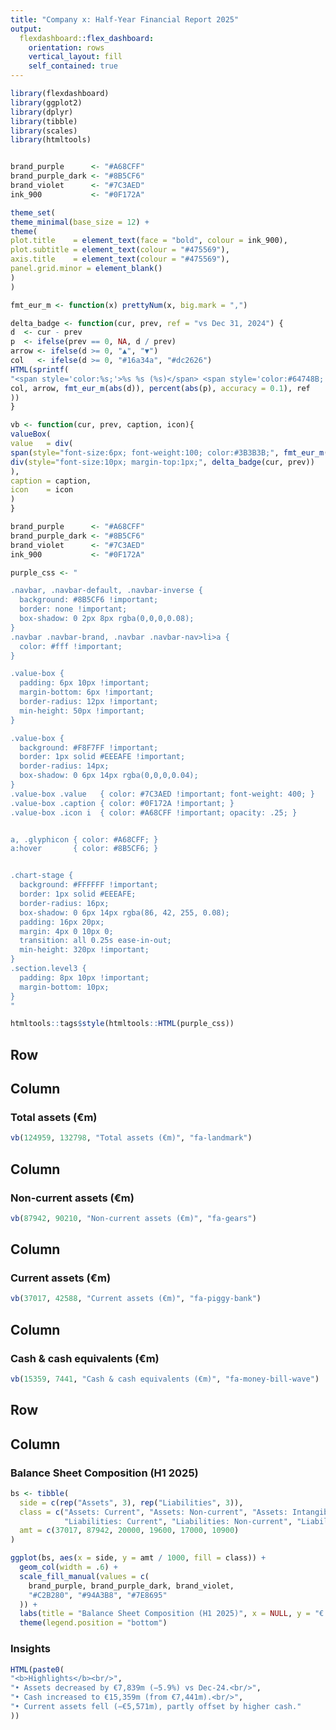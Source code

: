 ```yaml
---
title: "Company x: Half-Year Financial Report 2025"
output:
  flexdashboard::flex_dashboard:
    orientation: rows
    vertical_layout: fill
    self_contained: true
---
```


```r
library(flexdashboard)
library(ggplot2)
library(dplyr)
library(tibble)
library(scales)
library(htmltools)


brand_purple      <- "#A68CFF"
brand_purple_dark <- "#8B5CF6"
brand_violet      <- "#7C3AED"
ink_900           <- "#0F172A"

theme_set(
theme_minimal(base_size = 12) +
theme(
plot.title    = element_text(face = "bold", colour = ink_900),
plot.subtitle = element_text(colour = "#475569"),
axis.title    = element_text(colour = "#475569"),
panel.grid.minor = element_blank()
)
)

fmt_eur_m <- function(x) prettyNum(x, big.mark = ",")

delta_badge <- function(cur, prev, ref = "vs Dec 31, 2024") {
d  <- cur - prev
p  <- ifelse(prev == 0, NA, d / prev)
arrow <- ifelse(d >= 0, "▲", "▼")
col   <- ifelse(d >= 0, "#16a34a", "#dc2626")  
HTML(sprintf(
"<span style='color:%s;'>%s %s (%s)</span> <span style='color:#64748B;'>%s</span>",
col, arrow, fmt_eur_m(abs(d)), percent(abs(p), accuracy = 0.1), ref
))
}

vb <- function(cur, prev, caption, icon){
valueBox(
value   = div(
span(style="font-size:6px; font-weight:100; color:#3B3B3B;", fmt_eur_m(cur)),
div(style="font-size:10px; margin-top:1px;", delta_badge(cur, prev))
),
caption = caption,
icon    = icon
)
}

```

```r

brand_purple      <- "#A68CFF"
brand_purple_dark <- "#8B5CF6"
brand_violet      <- "#7C3AED"
ink_900           <- "#0F172A"

purple_css <- "

.navbar, .navbar-default, .navbar-inverse {
  background: #8B5CF6 !important;
  border: none !important;
  box-shadow: 0 2px 8px rgba(0,0,0,0.08);
}
.navbar .navbar-brand, .navbar .navbar-nav>li>a {
  color: #fff !important;
}

.value-box {
  padding: 6px 10px !important;     
  margin-bottom: 6px !important;     
  border-radius: 12px !important;
  min-height: 50px !important;      
}

.value-box {
  background: #F8F7FF !important;
  border: 1px solid #EEEAFE !important;
  border-radius: 14px;
  box-shadow: 0 6px 14px rgba(0,0,0,0.04);
}
.value-box .value   { color: #7C3AED !important; font-weight: 400; }
.value-box .caption { color: #0F172A !important; }
.value-box .icon i  { color: #A68CFF !important; opacity: .25; }


a, .glyphicon { color: #A68CFF; }
a:hover       { color: #8B5CF6; }


.chart-stage {
  background: #FFFFFF !important;
  border: 1px solid #EEEAFE;
  border-radius: 16px;
  box-shadow: 0 6px 14px rgba(86, 42, 255, 0.08); 
  padding: 16px 20px;
  margin: 4px 0 10px 0;
  transition: all 0.25s ease-in-out;
  min-height: 320px !important; 
}
.section.level3 {
  padding: 8px 10px !important; 
  margin-bottom: 10px;
}
"

htmltools::tags$style(htmltools::HTML(purple_css))

```


Row 
-----------------------------------------------------------------------

Column {data-width=25%}
-----------------------------------------------------------------------
### Total assets (€m)
```r
vb(124959, 132798, "Total assets (€m)", "fa-landmark")
```

Column {data-width=25%}
-----------------------------------------------------------------------

### Non-current assets (€m)
```r
vb(87942, 90210, "Non-current assets (€m)", "fa-gears")
```

Column {data-width=25%}
-----------------------------------------------------------------------

### Current assets (€m) 
```r
vb(37017, 42588, "Current assets (€m)", "fa-piggy-bank")

```

Column {data-width=25%}
-----------------------------------------------------------------------
### Cash & cash equivalents (€m) {data-height=90}

```r
vb(15359, 7441, "Cash & cash equivalents (€m)", "fa-money-bill-wave")
```


Row 
-----------------------------------------------------------------------

Column {data-width=25%}
-----------------------------------------------------------------------

### Balance Sheet Composition (H1 2025)

```r
bs <- tibble(
  side = c(rep("Assets", 3), rep("Liabilities", 3)),
  class = c("Assets: Current", "Assets: Non-current", "Assets: Intangibles",
            "Liabilities: Current", "Liabilities: Non-current", "Liabilities: Debt"),
  amt = c(37017, 87942, 20000, 19600, 17000, 10900)
)

ggplot(bs, aes(x = side, y = amt / 1000, fill = class)) +
  geom_col(width = .6) +
  scale_fill_manual(values = c(
    brand_purple, brand_purple_dark, brand_violet,
    "#C2B280", "#94A3B8", "#7E8695"
  )) +
  labs(title = "Balance Sheet Composition (H1 2025)", x = NULL, y = "€ billions") +
  theme(legend.position = "bottom")

```

### Insights 
```r
HTML(paste0(
"<b>Highlights</b><br/>",
"• Assets decreased by €7,839m (−5.9%) vs Dec-24.<br/>",
"• Cash increased to €15,359m (from €7,441m).<br/>",
"• Current assets fell (−€5,571m), partly offset by higher cash."
))
```
